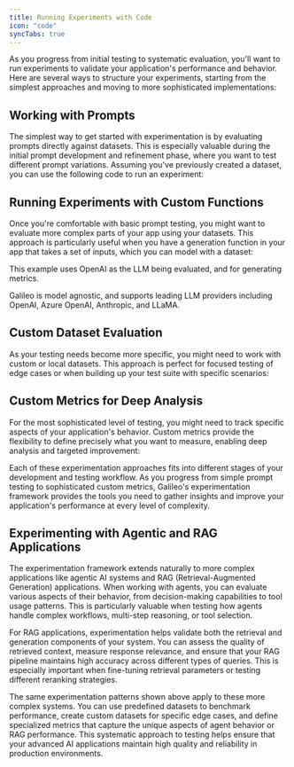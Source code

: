 ```yaml
---
title: Running Experiments with Code
icon: "code"
syncTabs: true
---
```



As you progress from initial testing to systematic evaluation, you'll want to run experiments to validate your application's performance and behavior. Here are several ways to structure your experiments, starting from the simplest approaches and moving to more sophisticated implementations:

## Working with Prompts

The simplest way to get started with experimentation is by evaluating prompts directly against datasets. This is especially valuable during the initial prompt development and refinement phase, where you want to test different prompt variations. Assuming you've previously created a dataset, you can use the following code to run an experiment:

<CodeGroup>
  <SnippetExperimentsPromptPython />
  <SnippetExperimentsPromptTypescript />
</CodeGroup>

## Running Experiments with Custom Functions

Once you're comfortable with basic prompt testing, you might want to evaluate more complex parts of your app using your datasets. This approach is particularly useful when you have a generation function in your app that takes a set of inputs, which you can model with a dataset:

<Note>
This example uses OpenAI as the LLM being evaluated, and for generating metrics.

Galileo is model agnostic, and supports leading LLM providers including OpenAI, Azure OpenAI, Anthropic, and LLaMA.
</Note>

<CodeGroup>
  <SnippetExperimentsExistingDatasetPython />
  <SnippetExperimentsExistingDatasetTypescript />
</CodeGroup>

## Custom Dataset Evaluation

As your testing needs become more specific, you might need to work with custom or local datasets. This approach is perfect for focused testing of edge cases or when building up your test suite with specific scenarios:

<CodeGroup>
  <SnippetExperimentsCustomDatasetPython />
  <SnippetExperimentsCustomDatasetTypescript />
</CodeGroup>

## Custom Metrics for Deep Analysis

For the most sophisticated level of testing, you might need to track specific aspects of your application's behavior. Custom metrics provide the flexibility to define precisely what you want to measure, enabling deep analysis and targeted improvement:

<CodeGroup>
  <SnippetExperimentsCustomMetricsPython />
  <SnippetExperimentsCustomMetricsTypescript />
</CodeGroup>

Each of these experimentation approaches fits into different stages of your development and testing workflow. As you progress from simple prompt testing to sophisticated custom metrics, Galileo's experimentation framework provides the tools you need to gather insights and improve your application's performance at every level of complexity.

## Experimenting with Agentic and RAG Applications

The experimentation framework extends naturally to more complex applications like agentic AI systems and RAG (Retrieval-Augmented Generation) applications. When working with agents, you can evaluate various aspects of their behavior, from decision-making capabilities to tool usage patterns. This is particularly valuable when testing how agents handle complex workflows, multi-step reasoning, or tool selection.

For RAG applications, experimentation helps validate both the retrieval and generation components of your system. You can assess the quality of retrieved context, measure response relevance, and ensure that your RAG pipeline maintains high accuracy across different types of queries. This is especially important when fine-tuning retrieval parameters or testing different reranking strategies.

The same experimentation patterns shown above apply to these more complex systems. You can use predefined datasets to benchmark performance, create custom datasets for specific edge cases, and define specialized metrics that capture the unique aspects of agent behavior or RAG performance. This systematic approach to testing helps ensure that your advanced AI applications maintain high quality and reliability in production environments.
